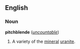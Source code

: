 ==English==
===Noun===
'''pitchblende''' (''[[uncountable]]'')

#A variety of the [[mineral]] [[uranite]].